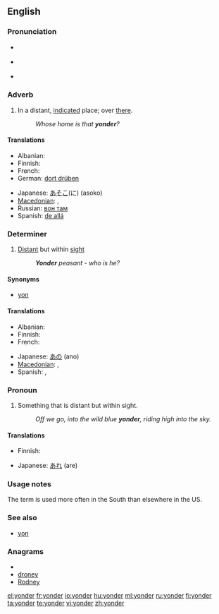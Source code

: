 {{was wotd|2006|December|2}}
==English==

===Pronunciation===
* {{a|RP}} {{IPA|/ˈjɒndə(ɹ)/}}
* {{a|US}} {{IPA|/ˈjɑndə(ɹ)/}}
* {{audio|en-us-yonder.ogg|Audio (US)}}
*: {{rhymes|ɒndə(r)}}

===Adverb===
{{en-adv|-}}

# In a distant, [[indicate]]d place; over [[there]].
#: ''Whose home is that '''yonder'''?''

====Translations====
{{trans-top|in a distant, indicated place}}
* Albanian: {{t+|sq|atje|xs=Albanian}}
* Finnish: {{t+|fi|tuolla}}
* French: {{t+|fr|là-bas}}
* German: [[dort drüben]]
{{trans-mid}}
* Japanese: [[あそこ]](に) (asoko)
* [[Macedonian]]: {{t-|mk|онде|tr=ónde}},  {{t-|mk|ондека|tr=óndeka}}
* Russian: [[вон там]]
* Spanish: [[de allá]]
{{trans-bottom}}

===Determiner===
{{en-det}}

# [[distant|Distant]] but within [[sight]]
#: '' '''Yonder''' peasant - who is he?''

====Synonyms====
* {{sense|distant but within sight}} [[yon]]

====Translations====
{{trans-top|distant but within sight}}
* Albanian: {{t+|sq|atje|xs=Albanian}}
* Finnish: {{t+|fi|tuo}}
* French: {{t+|fr|là-bas}}
{{trans-mid}}
* Japanese: [[あの]] (ano)
* [[Macedonian]]: {{t-|mk|онде|tr=ónde}},  {{t-|mk|ондека|tr=óndeka}}
* Spanish: {{t-|es|aquél|m}}, {{t-|es|aquella|f}}
{{trans-bottom}}

===Pronoun===
{{infl|en|pronoun}}

# Something that is distant but within sight.
#: ''Off we go, into the wild blue '''yonder''', riding high into the sky.''

====Translations====
{{trans-top|something that is distant but within sight}}
* Finnish: {{t+|fi|tuo}}
{{trans-mid}}
* Japanese: [[あれ]] (are)
{{trans-bottom}}

===Usage notes===
The term {{term|yonder}} is used more often in the South than elsewhere in the US.

===See also===
* [[yon]]

===Anagrams===
* {{alphagram|denory}}
* [[droney#English|droney]]
* [[Rodney#English|Rodney]]

[[el:yonder]]
[[fr:yonder]]
[[io:yonder]]
[[hu:yonder]]
[[ml:yonder]]
[[ru:yonder]]
[[fi:yonder]]
[[ta:yonder]]
[[te:yonder]]
[[vi:yonder]]
[[zh:yonder]]